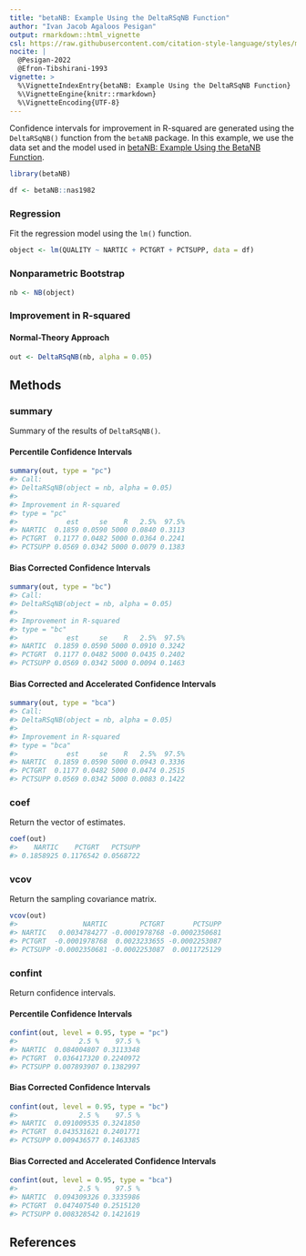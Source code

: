 ```yaml
---
title: "betaNB: Example Using the DeltaRSqNB Function"
author: "Ivan Jacob Agaloos Pesigan"
output: rmarkdown::html_vignette
csl: https://raw.githubusercontent.com/citation-style-language/styles/master/apa.csl
nocite: |
  @Pesigan-2022
  @Efron-Tibshirani-1993
vignette: >
  %\VignetteIndexEntry{betaNB: Example Using the DeltaRSqNB Function}
  %\VignetteEngine{knitr::rmarkdown}
  %\VignetteEncoding{UTF-8}
---
```




Confidence intervals for
improvement in R-squared
are generated using
the `DeltaRSqNB()` function from the `betaNB` package.
In this example,
we use the data set and the model used in
[betaNB: Example Using the BetaNB Function](example-beta-nb.html).


``` r
library(betaNB)
```




``` r
df <- betaNB::nas1982
```

### Regression

Fit the regression model using the `lm()` function.


``` r
object <- lm(QUALITY ~ NARTIC + PCTGRT + PCTSUPP, data = df)
```

### Nonparametric Bootstrap


``` r
nb <- NB(object)
```

### Improvement in R-squared

#### Normal-Theory Approach


``` r
out <- DeltaRSqNB(nb, alpha = 0.05)
```

## Methods

### summary

Summary of the results of `DeltaRSqNB()`.

#### Percentile Confidence Intervals


``` r
summary(out, type = "pc")
#> Call:
#> DeltaRSqNB(object = nb, alpha = 0.05)
#> 
#> Improvement in R-squared
#> type = "pc"
#>            est     se    R   2.5%  97.5%
#> NARTIC  0.1859 0.0590 5000 0.0840 0.3113
#> PCTGRT  0.1177 0.0482 5000 0.0364 0.2241
#> PCTSUPP 0.0569 0.0342 5000 0.0079 0.1383
```

#### Bias Corrected Confidence Intervals


``` r
summary(out, type = "bc")
#> Call:
#> DeltaRSqNB(object = nb, alpha = 0.05)
#> 
#> Improvement in R-squared
#> type = "bc"
#>            est     se    R   2.5%  97.5%
#> NARTIC  0.1859 0.0590 5000 0.0910 0.3242
#> PCTGRT  0.1177 0.0482 5000 0.0435 0.2402
#> PCTSUPP 0.0569 0.0342 5000 0.0094 0.1463
```

#### Bias Corrected and Accelerated Confidence Intervals


``` r
summary(out, type = "bca")
#> Call:
#> DeltaRSqNB(object = nb, alpha = 0.05)
#> 
#> Improvement in R-squared
#> type = "bca"
#>            est     se    R   2.5%  97.5%
#> NARTIC  0.1859 0.0590 5000 0.0943 0.3336
#> PCTGRT  0.1177 0.0482 5000 0.0474 0.2515
#> PCTSUPP 0.0569 0.0342 5000 0.0083 0.1422
```

### coef

Return the vector of estimates.


``` r
coef(out)
#>    NARTIC    PCTGRT   PCTSUPP 
#> 0.1858925 0.1176542 0.0568722
```

### vcov

Return the sampling covariance matrix.


``` r
vcov(out)
#>                NARTIC        PCTGRT       PCTSUPP
#> NARTIC   0.0034784277 -0.0001978768 -0.0002350681
#> PCTGRT  -0.0001978768  0.0023233655 -0.0002253087
#> PCTSUPP -0.0002350681 -0.0002253087  0.0011725129
```

### confint

Return confidence intervals.

#### Percentile Confidence Intervals


``` r
confint(out, level = 0.95, type = "pc")
#>               2.5 %    97.5 %
#> NARTIC  0.084004807 0.3113348
#> PCTGRT  0.036417320 0.2240972
#> PCTSUPP 0.007893907 0.1382997
```

#### Bias Corrected Confidence Intervals


``` r
confint(out, level = 0.95, type = "bc")
#>               2.5 %    97.5 %
#> NARTIC  0.091009535 0.3241850
#> PCTGRT  0.043531621 0.2401771
#> PCTSUPP 0.009436577 0.1463385
```

#### Bias Corrected and Accelerated Confidence Intervals


``` r
confint(out, level = 0.95, type = "bca")
#>               2.5 %    97.5 %
#> NARTIC  0.094309326 0.3335986
#> PCTGRT  0.047407540 0.2515120
#> PCTSUPP 0.008328542 0.1421619
```

## References
